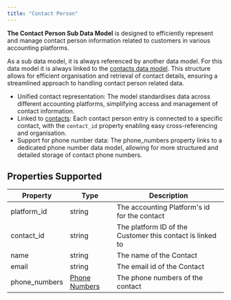 ```yaml
---
title: "Contact Person"
---
```


**The Contact Person Sub Data Model** is designed to efficiently represent and manage contact person information related to customers in various accounting platforms.

As a sub data model, it is always referenced by another data model. For this data model it is always linked to the [contacts data model](/docs/contacts). This structure allows for efficient organisation and retrieval of contact details, ensuring a streamlined approach to handling contact person related data.

* Unified contact representation: The model standardises data across different accounting platforms, simplifying access and management of contact information.
* Linked to [contacts](/docs/contacts): Each contact person entry is connected to a specific contact, with the `contact_id` property enabling easy cross-referencing and organisation.
* Support for phone number data: The phone\_numbers property links to a dedicated phone number data model, allowing for more structured and detailed storage of contact phone numbers.

  
## Properties Supported

| Property       | Type                                | Description                                               |
| -------------- | ----------------------------------- | --------------------------------------------------------- |
| platform\_id   | string                              | The accounting Platform's id for the contact              |
| contact\_id    | string                              | The platform ID of the Customer this contact is linked to |
| name           | string                              | The name of the Contact                                   |
| email          | string                              | The email id of the Contact                               |
| phone\_numbers | [Phone Numbers](/docs/phone-number) | The phone numbers of the contact                          |